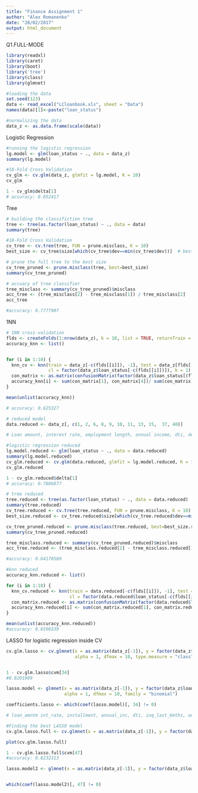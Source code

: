 ```yaml
---
title: "Finance Assignment 1"
author: "Alex Romanenko"
date: "28/02/2017"
output: html_document
---
```


Q1.FULL-MODE


```r
library(readxl)
library(caret)
library(boot)
library('tree')
library(class)
library(glmnet)

#loading the data
set.seed(123)
data <- read_excel("LCloanbook.xls", sheet = "Data")
names(data)[1]<-paste("loan_status")

#normalizing the data
data_z <- as.data.frame(scale(data))

```


Logistic Regression
```r
#running the logistic regression
lg.model <- glm(loan_status ~ ., data = data_z)
summary(lg.model)

#10-Fold Cross Validation
cv_glm <- cv.glm(data_z, glmfit = lg.model, K = 10)
cv_glm

1 - cv_glm$delta[1] 
# accuracy: 0.852417
```

Tree
```r
# building the classifiction tree
tree <- tree(as.factor(loan_status) ~ ., data = data)
summary(tree)

#10-Fold Cross Validation
cv_tree <- cv.tree(tree, FUN = prune.misclass, K = 10)
best_size <- cv_tree$size[which(cv_tree$dev==min(cv_tree$dev))]  # best size 

# prune the full tree to the best size
cv_tree_pruned <- prune.misclass(tree, best=best_size)  
summary(cv_tree_pruned)

# accuacy of tree classifier
tree_misclass <- summary(cv_tree_pruned)$misclass
acc_tree <- (tree_misclass[2] - tree_misclass[1]) / tree_misclass[2]  
acc_tree

#accuracy: 0.7777907
```

1NN
```r

# 1NN cross-validation
flds <- createFolds(1:nrow(data_z), k = 10, list = TRUE, returnTrain = FALSE)
accuracy_knn <- list()


for (i in 1:10) {
  knn_cv <- knn(train = data_z[-c(flds[[i]]), -1], test = data_z[flds[[i]], -1], 
                cl = factor(data_z$loan_status[-c(flds[[i]])]), k = 1) 
  con_matrix <- as.matrix(confusionMatrix(factor(data_z$loan_status[(flds[[i]])]), knn_cv))
  accuracy_knn[i] <- sum(con_matrix[1], con_matrix[4])/ sum(con_matrix)
}

mean(unlist(accuracy_knn))

# accuracy: 0.625327  
```

```r
# reduced model
data.reduced <- data_z[, c(1, 2, 6, 8, 9, 10, 11, 13, 15,  37, 40)]

# Loan amount, interest rate, employment length, annual income, dti, delinquencies in past 2 years, inqueries in the last 6 months, months since last delinquency, number of accounts now delinquent, open credit lines in the last 6 months

#logistic regression reduced
lg.model.reduced <- glm(loan_status ~ ., data = data.reduced)
summary(lg.model.reduced)
cv_glm.reduced <- cv.glm(data.reduced, glmfit = lg.model.reduced, K = 10)
cv_glm.reduced

1 - cv_glm.reduced$delta[1] 
# accuracy: 0.7806877

# tree reduced
tree.reduced <- tree(as.factor(loan_status) ~ ., data = data.reduced)
summary(tree.reduced)
cv_tree.reduced <- cv.tree(tree.reduced, FUN = prune.misclass, K = 10)
best_size.reduced <- cv_tree.reduced$size[which(cv_tree.reduced$dev==min(cv_tree.reduced$dev))]  # best size 

cv_tree_pruned.reduced <- prune.misclass(tree.reduced, best=best_size.reduced)  
summary(cv_tree_pruned.reduced)

tree_misclass.reduced <- summary(cv_tree_pruned.reduced)$misclass
acc_tree.reduced <- (tree_misclass.reduced[2] - tree_misclass.reduced[1]) / tree_misclass.reduced[2]

#accuracy: 0.64170589

#knn reduced
accuracy_knn.reduced <- list()

for (i in 1:10) {
  knn_cv.reduced <- knn(train = data.reduced[-c(flds[[i]]), -1], test = data.reduced[flds[[i]], -1], 
                        cl = factor(data.reduced$loan_status[-c(flds[[i]])]), k = 1) 
  con_matrix.reduced <- as.matrix(confusionMatrix(factor(data.reduced$loan_status[(flds[[i]])]), knn_cv.reduced))
  accuracy_knn.reduced[i] <- sum(con_matrix.reduced[1], con_matrix.reduced[4])/ sum(con_matrix.reduced)
}

mean(unlist(accuracy_knn.reduced))
#accuracy: 0.6596539
```




LASSO for logistic regression inside CV
```r

cv.glm.lasso <- cv.glmnet(x = as.matrix(data_z[-1]), y = factor(data_z$loan_status), 
                          alpha = 1, dfmax = 10, type.measure = "class", family = "binomial")


1 - cv.glm.lasso$cvm[34]
#0.8201909

```


```r
lasso.model <- glmnet(x = as.matrix(data_z[-1]), y = factor(data_z$loan_status), 
                      alpha = 1, dfmax = 10, family = "binomial")

coefficients.lasso <- which(coef(lasso.model)[, 34] != 0)

# loan_amntm int_rate, installment, annual_inc, dti, inq_last_6mths, out_prncp, total_rec_prncp, issue_year, GRADE_A
```


```r

#Finding the best LASSO model
cv.glm.lasso.full <- cv.glmnet(x = as.matrix(data_z[-1]), y = factor(data_z$loan_status), alpha = 1, type.measure = "class", family = "binomial")

plot(cv.glm.lasso.full)

1 - cv.glm.lasso.full$cvm[47]
#accuracy: 0.8232313

lasso.model2 <- glmnet(x = as.matrix(data_z[-1]), y = factor(data_z$loan_status), alpha = 1, family = "binomial")


which(coef(lasso.model2)[, 47] != 0)
```


